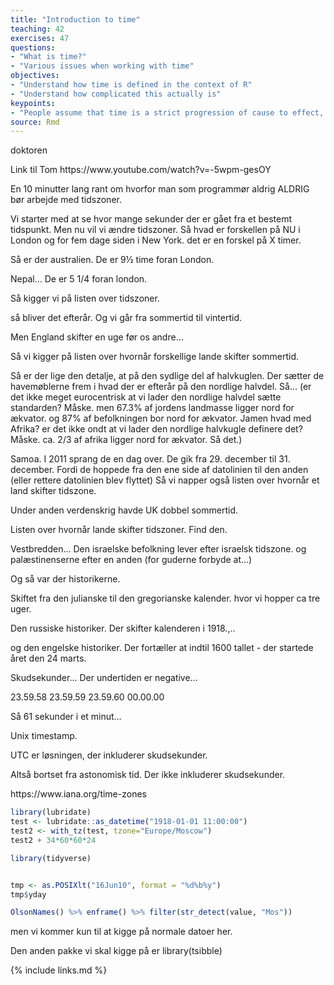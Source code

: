 ```yaml
---
title: "Introduction to time"
teaching: 42
exercises: 47
questions: 
- "What is time?"
- "Various issues when working with time"
objectives:
- "Understand how time is defined in the context of R"
- "Understand how complicated this actually is"
keypoints:
- "People assume that time is a strict progression of cause to effect, but *actually* from a non-linear, non-subjective viewpoint - it's more like a big ball of wibbly wobbly... time-y wimey... stuff."
source: Rmd
---
```


doktoren 

Link til Tom 
https://www.youtube.com/watch?v=-5wpm-gesOY

En 10 minutter lang rant om hvorfor man som programmør aldrig ALDRIG bør arbejde 
med tidszoner.

Vi starter med at se hvor mange sekunder der er gået fra et bestemt tidspunkt.
Men nu vil vi ændre tidszoner. Så hvad er forskellen på NU i London og for 
fem dage siden i New York. det er en forskel på X timer.

Så er der australien. De er 9½ time foran London.

Nepal... De er 5 1/4 foran london.

Så kigger vi på listen over tidszoner.

så bliver det efterår. Og vi går fra sommertid til vintertid.

Men England skifter en uge før os andre...

Så vi kigger på listen over hvornår forskellige lande skifter sommertid.

Så er der lige den detalje, at på den sydlige del af halvkuglen. Der sætter 
de havemøblerne frem i hvad der er efterår på den nordlige halvdel.
Så... (er det ikke meget eurocentrisk at vi lader den nordlige halvdel 
sætte standarden? Måske. men 67.3% af jordens landmasse ligger nord for 
ækvator. og 87% af befolkningen bor nord for ækvator. Jamen hvad med Afrika?
er det ikke ondt at vi lader den nordlige halvkugle definere det?
Måske. ca. 2/3 af afrika ligger nord for ækvator. Så det.)


Samoa. I 2011 sprang de en dag over. De gik fra 29. december til 31. december.
Fordi de hoppede fra den ene side af datolinien til den anden (eller rettere
datolinien blev flyttet)
Så vi napper også listen over hvornår et land skifter tidszone.

Under anden verdenskrig havde UK dobbel sommertid. 

Listen over hvornår lande skifter tidszoner. Find den.

Vestbredden... Den israelske befolkning lever efter israelsk tidszone. og palæstinenserne 
efter en anden (for guderne forbyde at...)

Og så var der historikerne.

Skiftet fra den julianske til den gregorianske kalender. hvor vi hopper ca tre uger.

Den russiske historiker. Der skifter kalenderen i 1918.,..

og den engelske historiker. Der fortæller at indtil 1600 tallet - der startede året
den 24 marts. 

Skudsekunder... Der undertiden er negative...

23.59.58
23.59.59
23.59.60
00.00.00

Så 61 sekunder i et minut...

Unix timestamp. 

UTC er løsningen, der inkluderer skudsekunder.

Altså bortset fra astonomisk tid. Der ikke inkluderer skudsekunder.


https://www.iana.org/time-zones

```r
library(lubridate)
test <- lubridate::as_datetime("1918-01-01 11:00:00")
test2 <- with_tz(test, tzone="Europe/Moscow")
test2 + 34*60*60*24

library(tidyverse)


tmp <- as.POSIXlt("16Jun10", format = "%d%b%y")
tmp$yday

OlsonNames() %>% enframe() %>% filter(str_detect(value, "Mos"))
```

men vi kommer kun til at kigge på normale datoer her.

Den anden pakke vi skal kigge på er library(tsibble)



{% include links.md %}
